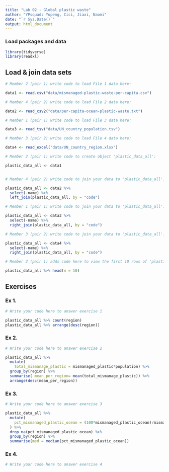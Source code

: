 ```yaml
---
title: "Lab 02 - Global plastic waste"
author: "YPsquad: Yupeng, Cici, Jiaxi, Naomi"
date: "`r Sys.Date()`"
output: html_document
---
```


### Load packages and data

```r
library(tidyverse)
library(readxl)
```

## Load & join data sets

```r
# Member 2 (pair 1) write code to load File 1 data here:

data1 <- read.csv("data/mismanaged-plastic-waste-per-capita.csv")

# Member 4 (pair 2) write code to load File 2 data here:

data2 <- read_csv2("data/per-capita-ocean-plastic-waste.txt")

# Member 1 (pair 1) write code to load File 3 data here:

data3 <- read_tsv("data/UN_country_population.tsv")

# Member 3 (pair 2) write code to load File 4 data here:

data4 <- read_excel("data/UN_country_region.xlsx")


```

```r
# Member 2 (pair 1) write code to create object 'plastic_data_all':

plastic_data_all <- data1


# Member 4 (pair 2) write code to join your data to 'plastic_data_all':

plastic_data_all <- data2 %>%
  select(-name) %>%
  left_join(plastic_data_all, by = "code")

# Member 1 (pair 1) write code to join your data to 'plastic_data_all':

plastic_data_all <- data3 %>%
  select(-name) %>%
  right_join(plastic_data_all, by = "code")

# Member 3 (pair 2) write code to join your data to 'plastic_data_all':

plastic_data_all <- data4 %>%
  select(-name) %>%
  right_join(plastic_data_all, by = "code")


```

```r
# Member 2 (pair 1) adds code here to view the first 10 rows of 'plastic_data_all'

plastic_data_all %>% head(n = 10)

```

## Exercises

### Ex 1.

```r
# Write your code here to answer exercise 1

plastic_data_all %>% count(region)
plastic_data_all %>% arrange(desc(region))

```

### Ex 2.

```r
# Write your code here to answer exercise 2

plastic_data_all %>% 
  mutate(
    total_mismanage_plastic = mismanaged_plastic*population) %>% 
  group_by(region) %>% 
  summarise( mean_per_region= mean(total_mismanage_plastic)) %>% 
  arrange(desc(mean_per_region))


```

### Ex 3.

```r
# Write your code here to answer exercise 3

plastic_data_all %>% 
  mutate(
    pct_mismanaged_plastic_ocean = (100*mismanaged_plastic_ocean)/mismanaged_plastic
  ) %>% 
  drop_na(pct_mismanaged_plastic_ocean) %>% 
  group_by(region) %>% 
  summarise(med = median(pct_mismanaged_plastic_ocean))

```

### Ex 4.

```r
# Write your code here to answer exercise 4



```
